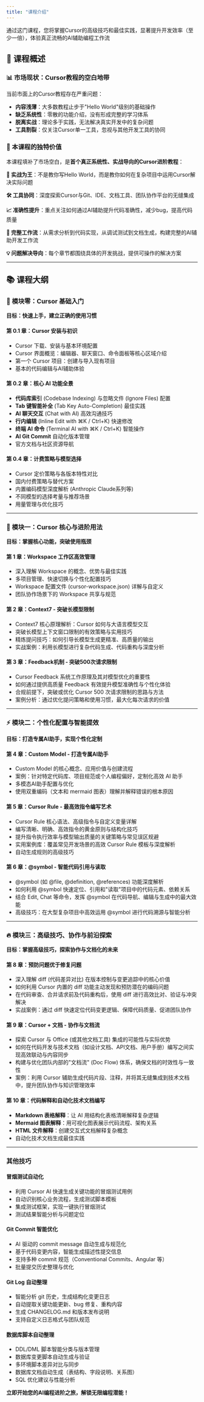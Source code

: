 ```yaml
---
title: "课程介绍"
---
```


<Tip>通过这门课程，您将掌握Cursor的高级技巧和最佳实践，显著提升开发效率（至少一倍），体验真正流畅的AI辅助编程工作流</Tip>

## 🚀 课程概述

### 📊 市场现状：Cursor教程的空白地带

当前市面上的Cursor教程存在严重问题：
- **内容浅薄**：大多数教程止步于"Hello World"级别的基础操作
- **缺乏系统性**：零散的功能介绍，没有形成完整的学习体系
- **脱离实战**：理论多于实践，无法解决真实开发中的复杂问题
- **工具割裂**：仅关注Cursor单一工具，忽视与其他开发工具的协同

### 🎯 本课程的独特价值

本课程填补了市场空白，是**首个真正系统性、实战导向的Cursor进阶教程**：

**🔧 实战为王**：不是教你写Hello World，而是教你如何在复杂项目中运用Cursor解决实际问题

**🛠️ 工具协同**：深度探索Cursor与Git、IDE、文档工具、团队协作平台的无缝集成

**📈 准确性提升**：重点关注如何通过AI辅助提升代码准确性，减少bug，提高代码质量

**🔄 完整工作流**：从需求分析到代码实现，从调试测试到文档生成，构建完整的AI辅助开发工作流

**💡 问题解决导向**：每个章节都围绕具体的开发挑战，提供可操作的解决方案

---

## 📚 课程大纲

### 🔰 模块零：Cursor 基础入门
**目标：快速上手，建立正确的使用习惯**

#### 第 0.1 章：Cursor 安装与初识
- Cursor 下载、安装与基本环境配置
- Cursor 界面概览：编辑器、聊天窗口、命令面板等核心区域介绍
- 第一个 Cursor 项目：创建与导入现有项目
- 基本的代码编辑与AI辅助体验

#### 第 0.2 章：核心 AI 功能全景
- **代码库索引** (Codebase Indexing) 与忽略文件 (Ignore Files) 配置
- **Tab 键智能补全** (Tab Key Auto-Completion) 最佳实践
- **AI 聊天交互** (Chat with AI) 高效沟通技巧
- **行内编辑** (Inline Edit with ⌘K / Ctrl+K) 快速修改
- **终端 AI 命令** (Terminal AI with ⌘K / Ctrl+K) 智能操作
- **AI Git Commit** 自动化版本管理
- 官方文档与社区资源导航

#### 第 0.4 章：计费策略与模型选择
- Cursor 定价策略与各版本特性对比
- 国内付费策略与替代方案
- 内置编码模型深度解析 (Anthropic Claude系列等)
- 不同模型的选择考量与推荐场景
- 用量管理与优化技巧

---

### 🎯 模块一：Cursor 核心与进阶用法
**目标：掌握核心功能，突破使用瓶颈**

#### 第 1 章：Workspace 工作区高效管理
- 深入理解 Workspace 的概念、优势与最佳实践
- 多项目管理、快速切换与个性化配置技巧
- Workspace 配置文件 (cursor-workspace.json) 详解与自定义
- 团队协作场景下的 Workspace 共享与规范

#### 第 2 章：Context7 - 突破长模型限制
- Context7 核心原理解析：Cursor 如何与大语言模型交互
- 突破长模型上下文窗口限制的有效策略与实用技巧
- 精炼提问技巧：如何引导长模型生成更精准、高质量的输出
- 实战案例：利用长模型进行复杂代码生成、代码重构与深度分析

#### 第 3 章：Feedback机制 - 突破500次请求限制
- Cursor Feedback 系统工作原理及其对模型优化的重要性
- 如何通过提供高质量 Feedback 有效提升模型准确性与个性化体验
- 合规前提下，突破或优化 Cursor 500 次请求限制的思路与方法
- 案例分析：通过优化提问策略和使用习惯，最大化每次请求的价值

---

### ⚡ 模块二：个性化配置与智能提效
**目标：打造专属AI助手，实现个性化定制**

#### 第 4 章：Custom Model - 打造专属AI助手
- Custom Model 的核心概念、应用价值与创建流程
- 案例：针对特定代码库、项目规范或个人编程偏好，定制化高效 AI 助手
- 多模态AI助手配置与优化
- 使用双重编码（文本和 mermaid 图表）理解并解释错误的根本原因

#### 第 5 章：Cursor Rule - 最高效指令编写艺术
- Cursor Rule 核心语法、高级指令与自定义变量详解
- 编写清晰、明确、高效指令的黄金原则与结构化技巧
- 提升指令执行效率与模型输出质量的关键策略与常见误区规避
- 实用案例库：覆盖常见开发场景的高效 Cursor Rule 模板与深度解析
- 自动生成规则的高级技巧

#### 第 6 章：@symbol - 智能代码引用与读取
- @symbol (如 @file, @definition, @references) 功能深度解析
- 如何利用 @symbol 快速定位、引用和"读取"项目中的代码元素、依赖关系
- 结合 Edit, Chat 等命令，发挥 @symbol 在代码导航、编辑与生成中的最大效能
- 高级技巧：在大型复杂项目中高效运用 @symbol 进行代码溯源与智能分析

---

### 🔥 模块三：高级技巧、协作与前沿探索
**目标：掌握高级技巧，探索协作与文档化的未来**

#### 第 8 章：预防问题优于修复问题
- 深入理解 diff (代码差异对比) 在版本控制与变更追踪中的核心价值
- 如何利用 Cursor 内置的 diff 功能主动发现和预防潜在的编码问题
- 在代码审查、合并请求前及代码重构后，使用 diff 进行高效比对、验证与冲突解决
- 实战案例：通过 diff 快速定位代码变更逻辑、保障代码质量、促进团队协作

#### 第 9 章：Cursor + 文档 - 协作与文档流
- 探索 Cursor 与 Office (或其他文档工具) 集成的可能性与实际优势
- 如何在代码开发与技术文档（如设计文档、API文档、用户手册）编写之间实现高效联动与内容同步
- 构建与优化团队内部的"文档流" (Doc Flow) 体系，确保文档的时效性与一致性
- 案例：利用 Cursor 辅助生成代码片段、注释，并将其无缝集成到技术文档中，提升团队协作与知识管理效率

#### 第 10 章：代码解释和自动化技术文档编写
- **Markdown 表格解释**：让 AI 用结构化表格清晰解释复杂逻辑
- **Mermaid 图表解释**：用可视化图表展示代码流程、架构关系
- **HTML 文件解释**：创建交互式文档解释复杂概念
- 自动化技术文档生成最佳实践

---

### 其他技巧

#### 冒烟测试自动化
- 利用 Cursor AI 快速生成关键功能的冒烟测试用例
- 自动识别核心业务流程，生成测试脚本模板
- 集成测试框架，实现一键执行冒烟测试
- 测试结果智能分析与问题定位

#### Git Commit 智能优化
- AI 驱动的 commit message 自动生成与规范化
- 基于代码变更内容，智能生成描述性提交信息
- 支持多种 commit 规范（Conventional Commits、Angular 等）
- 批量提交历史整理与优化

#### Git Log 自动整理
- 智能分析 git 历史，生成结构化变更日志
- 自动提取关键功能更新、bug 修复、重构内容
- 生成 CHANGELOG.md 和版本发布说明
- 支持自定义日志格式与团队规范

#### 数据库脚本自动整理
- DDL/DML 脚本智能分类与版本管理
- 数据库变更脚本自动生成与验证
- 多环境脚本差异对比与同步
- 数据库文档自动生成（表结构、字段说明、关系图）
- SQL 优化建议与性能分析




**立即开始您的AI编程进阶之旅，解锁无限编程潜能！**
